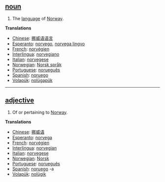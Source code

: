 == [[noun]] ==
# The [[language]] of [[Norway]].

'''Translations'''
*[[Chinese]]: [[挪威语语言]]
*[[Esperanto]]: [[norvego]], [[norvega lingvo]]
*[[French]]: [[norvégien]]
*[[Interlingua]]: [[norvegiano]]
*[[Italian]]: [[norvegese]]
*[[Norwegian]]: [[Norsk språk]]
*[[Portuguese]]: [[norueguês]]
*[[Spanish]]: [[noruego]]
*[[Volapük]]: [[nolügapük]]

----

== [[adjective]] ==
# Of or pertaining to [[Norway]].

'''Translations'''
*[[Chinese]]: [[挪威语]]
*[[Esperanto]]: [[norvega]]
*[[French]]: [[norvégien]]
*[[Interlingua]]: [[norvegian]]
*[[Italian]]: [[norvegese]]
*[[Norwegian]]: [[Norsk]]
*[[Portuguese]]: [[norueguês]]
*[[Spanish]]: [[noruego]] -a
*[[Volapük]]: [[nolügik]]